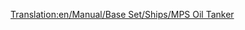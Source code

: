 [[Translation:en/Manual/Base Set/Ships/MPS Oil Tanker]]
{{es/Manual/Base Set/Ships/Barcos|Nombre=MPS Oil Tanker
|Imagen=[[File:en/Manual/Base Set/Ships/Oiltanker ship.png|MPS Oil Tanker]]
|Precio=60.930 € (30.465 £)
|Velocidad=24 kph (15 mph) 	
|Coste-anual=4.592 € (2.296 £)
|Diseño=1928
|Duración=30
|Capacidad=220.000 Litros de petróleo
|Descripción=El MPS es un petrolero extremadamente lento, pero es un gran petrolero.
|Vida-real=Ficción.
}}